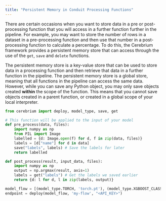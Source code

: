 ```yaml
---
title: "Persistent Memory in Conduit Processing Functions"
---
```


There are certain occasions when you want to store data in a pre or post-processing function that you will access in a further function further in the pipeline.
For example, you may want to store the number of rows in a dataset in a pre-processing function and then use that number in a post-processing function to calculate a percentage.
To do this, the Cerebrium framework provides a persistent memory store that can access through the use of the `get`, `save` and `delete` functions.

The persistent memory store is a key-value store that can be used to store data in a processing function and then retrieve that data in a further function in the pipeline.
The persistent memory store is a global store, meaning that all functions in the pipeline can access the same data. However, while you can save any Python object,
you may only save objects created **within** the scope of the function. This means that you cannot save objects created in a parent function, or created in a global scope
of your local interpreter.

```python
from cerebrium import deploy, model_type, save, get

# This function will be applied to the input of your model
def pre_process(data, files):
    import numpy as np
    from PIL import Image
    labelled = {d: Image.open(f) for d, f in zip(data, files)}
    labels = [d["name"] for d in data]
    save("labels", labels) # Save the labels for later
    return labelled

def post_process(result, input_data, files):
    import numpy as np
    output = np.argmax(result, axis=1)
    labels = get("labels") # Get the labels we saved earlier
    return {d: l for d, l in zip(labels, output)}

model_flow = [(model_type.TORCH, 'torch.pt'), (model_type.XGBOOST_CLASSIFIER, 'xgb.json', {"pre": pre_process, "post": post_process})]
endpoint = deploy(model_flow, 'my-flow', "<API_KEY>")
```
